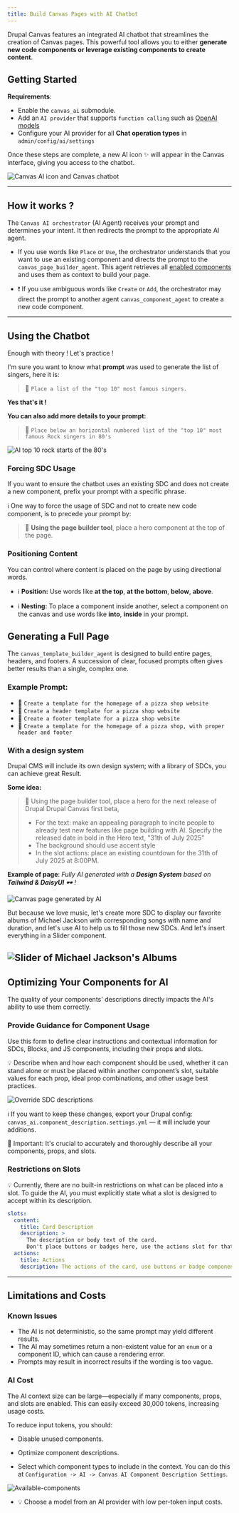 ```yaml
---
title: Build Canvas Pages with AI Chatbot
---
```


Drupal Canvas features an integrated AI chatbot that streamlines the creation of
Canvas pages. This powerful tool allows you to either **generate new code
components or leverage existing components to create content**.

## Getting Started

**Requirements**:

- Enable the `canvas_ai` submodule.
- Add an `AI provider` that supports `function calling` such as
[OpenAI models](https://www.drupal.org/project/ai_provider_openai)
- Configure your AI provider for all **Chat operation types** in
`admin/config/ai/settings`

Once these steps are complete, a new AI icon ✨ will appear in the Canvas interface,
giving you access to the chatbot.

![Canvas AI icon and Canvas chatbot](../../../assets/images/canvas-ai.webp)


---
## How it works ?

The `Canvas AI orchestrator` (AI Agent) receives your prompt and determines your
intent. It then redirects the prompt to the appropriate AI agent.

- If you use words like `Place` or `Use`, the orchestrator understands that you
want to use an existing component and directs the prompt to the
`canvas_page_builder_agent`. This agent retrieves all
[enabled components](/sdc-components/troubleshooting#sdc-status) and uses them as context to build
your page.

- ❗ If you use ambiguous words like `Create` or `Add`, the orchestrator may
direct the prompt to another agent `canvas_component_agent` to
create a new code component.

---

## Using the Chatbot

Enough with theory ! Let's practice !

I'm sure you want to know what **prompt** was used to generate the list of
singers, here it is:

>
> 💬 `Place a list of the "top 10" most famous singers.`
>

  **Yes that's it !**

**You can also add more details to your prompt:**

>
> 💬 `Place below an horizontal numbered list of the "top 10" most famous Rock singers in 80's`
>

![AI top 10 rock starts of the 80's](../../../assets/images/ai-top-10-singers.webp)

### Forcing SDC Usage

If you want to ensure the chatbot uses an existing SDC and does not create a new
component, prefix your prompt with a specific phrase.

ℹ️ One way to force the usage of SDC and not to create new code component, is to
precede your prompt by:

> 💬 **Using the page builder tool**, place a hero component at the top of the page.

### Positioning Content

You can control where content is placed on the page by using directional words.

- ℹ️ **Position:** Use words like **at the top**, **at the bottom**, **below**,
**above**.

- ℹ️ **Nesting:** To place a component inside another, select a component on
the canvas and use words like **into**, **inside** in your prompt.

## Generating a Full Page

The `canvas_template_builder_agent` is designed to build entire
pages, headers, and footers. A succession of clear, focused prompts often gives
better results than a single, complex one.

### Example Prompt:

- 💬 `Create a template for the homepage of a pizza shop website`
- 💬 `Create a header template for a pizza shop website`
- 💬 `Create a footer template for a pizza shop website`
- 💬 `Create a template for the homepage of a pizza shop, with proper header and footer`

### With a design system

Drupal CMS will include its own design system; with a library of SDCs, you can
achieve great Result.

**Some idea:**

> 💬  Using the page builder tool,
> place a hero for the next release of Drupal Drupal Canvas first beta,
> - For the text: make an appealing paragraph to incite people to already test
> new features like page building with AI. Specify the released date in
> bold in the Hero text, "31th of July 2025"
> - The background should use accent style
> - In the slot actions: place an existing countdown for the 31th of July
> 2025 at 8:00PM.

**Example of page**:
_Fully AI generated with a **Design System** based on **Tailwind & DaisyUI** 🕶️ !_

![Canvas page generated by AI](../../../assets/images/generated-canvas-ai.webp)

But because we love music, let's create more SDC to display our favorite
albums of Michael Jackson with corresponding songs with name and duration, and
let's use AI to help us to fill those new SDCs. And let's insert everything in a
Slider component.

![Slider of Michael Jackson's Albums](../../../assets/images/michael-jackson-albums.webp)
---

## Optimizing Your Components for AI

The quality of your components' descriptions directly impacts the AI's ability
to use them correctly.

### Provide Guidance for Component Usage

Use this form to define clear instructions and contextual information for SDCs,
Blocks, and JS components, including their props and slots.

💡 Describe when and how each component should be used, whether it can stand
alone or must be placed within another component’s slot, suitable values for
each prop, ideal prop combinations, and other usage best practices.

![Override SDC descriptions](../../../assets/images/override-description.webp)

ℹ️ If you want to keep these changes, export your Drupal config:
`canvas_ai.component_description.settings.yml` — it will include your additions.

🚩 Important: It's crucial to accurately and thoroughly describe all your
components, props, and slots.

### Restrictions on Slots

💡 Currently, there are no built-in restrictions on what can be placed into a slot.
To guide the AI, you must explicitly state what a slot is designed to accept
within its description.

```yaml
slots:
  content:
    title: Card Description
    description: >
      The description or body text of the card.
      Don't place buttons or badges here, use the actions slot for that.
  actions:
    title: Actions
    description: The actions of the card, use buttons or badge components here.
```

---
## Limitations and Costs

### Known Issues

- The AI is not deterministic, so the same prompt may yield different results.
- The AI may sometimes return a non-existent value for an `enum` or a component
ID, which can cause a rendering error.
- Prompts may result in incorrect results if the wording is too vague.

### AI Cost

The AI context size can be large—especially if many components, props, and slots
are enabled. This can easily exceed 30,000 tokens, increasing usage costs.

To reduce input tokens, you should:

- Disable unused components.

- Optimize component descriptions.

- Select which component types to include in the context. You can do this
at `Configuration -> AI -> Canvas AI Component Description Settings`.

![Available-components](../../../assets/images/available-components.webp)

- 💡 Choose a model from an AI provider with low per-token input costs.
